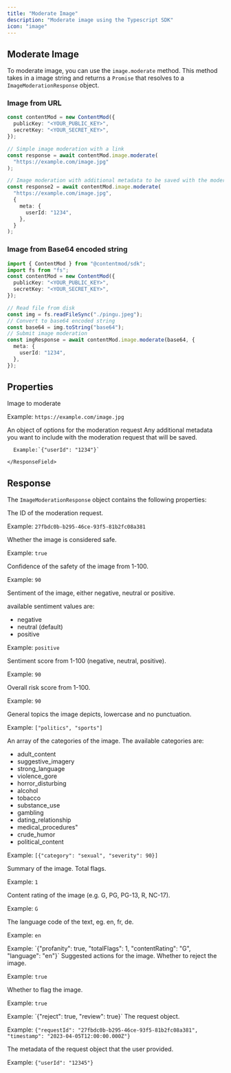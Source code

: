 ```yaml
---
title: "Moderate Image"
description: "Moderate image using the Typescript SDK"
icon: "image"
---
```


## Moderate Image

To moderate image, you can use the `image.moderate` method. This method takes in a image string and returns a `Promise` that resolves to a `ImageModerationResponse` object.

### Image from URL

```ts index.ts
const contentMod = new ContentMod({
  publicKey: "<YOUR_PUBLIC_KEY>",
  secretKey: "<YOUR_SECRET_KEY>",
});

// Simple image moderation with a link
const response = await contentMod.image.moderate(
  "https://example.com/image.jpg"
);

// Image moderation with additional metadata to be saved with the moderation request
const response2 = await contentMod.image.moderate(
  "https://example.com/image.jpg",
  {
    meta: {
      userId: "1234",
    },
  }
);
```

### Image from Base64 encoded string

```ts index.ts
import { ContentMod } from "@contentmod/sdk";
import fs from "fs";
const contentMod = new ContentMod({
  publicKey: "<YOUR_PUBLIC_KEY>",
  secretKey: "<YOUR_SECRET_KEY>",
});

// Read file from disk
const img = fs.readFileSync("./pingu.jpeg");
// Convert to base64 encoded string
const base64 = img.toString("base64");
// Submit image moderation
const imgResponse = await contentMod.image.moderate(base64, {
  meta: {
    userId: "1234",
  },
});
```

## Properties

<ResponseField name="image" type="string" required>
Image to moderate

Example: `https://example.com/image.jpg`

</ResponseField>

<ResponseField name="options" type="object" exp>
  An object of options for the moderation request
  <Expandable title="Options" defaultOpen>
    <ResponseField name="meta" type="object">
      Any additional metadata you want to include with the moderation request that will be saved.

      Example:`{"userId": "1234"}`

    </ResponseField>

  </Expandable>
</ResponseField>

## Response

The `ImageModerationResponse` object contains the following properties:

<ResponseField name="id" type="string" required>
The ID of the moderation request.

Example: `27fbdc0b-b295-46ce-93f5-81b2fc08a381`

</ResponseField>

<ResponseField name="isSafe" type="boolean" required>
Whether the image is considered safe.

Example: `true`

</ResponseField>

<ResponseField name="confidence" type="number" required>
Confidence of the safety of the image from 1-100.

Example: `90`

</ResponseField>

<ResponseField name="sentiment" type="string" required>
Sentiment of the image, either negative, neutral or positive.

available sentiment values are:

- negative
- neutral (default)
- positive

Example: `positive`

</ResponseField>

<ResponseField name="sentimentScore" type="number" required>
Sentiment score from 1-100 (negative, neutral, positive).

Example: `90`

</ResponseField>

<ResponseField name="riskScores" type="object" required>
Overall risk score from 1-100.

Example: `90`

</ResponseField>

<ResponseField name="topics" type="array" required>
General topics the image depicts, lowercase and no punctuation.

Example: `["politics", "sports"]`

</ResponseField>

<ResponseField name="nsfwCategories" type="array" required>
An array of the categories of the image.
The available categories are:

- adult_content
- suggestive_imagery
- strong_language
- violence_gore
- horror_disturbing
- alcohol
- tobacco
- substance_use
- gambling
- dating_relationship
- medical_procedures"
- crude_humor
- political_content

Example: `[{"category": "sexual", "severity": 90}]`

</ResponseField>

<ResponseField name="summary" type="object" required>
Summary of the image.

<Expandable title="Summary" defaultOpen>
  <ResponseField name="totalFlags" type="number" required>
  Total flags.

Example: `1`

  </ResponseField>

  <ResponseField name="contentRating" type="string" required>
  Content rating of the image (e.g. G, PG, PG-13, R, NC-17).

Example: `G`

  </ResponseField>

  <ResponseField name="language" type="string" required>
  The language code of the text, eg. en, fr, de.

Example: `en`

  </ResponseField>
</Expandable> 
Example: `{"profanity": true, "totalFlags": 1, "contentRating": "G", "language": "en"}`
</ResponseField>

<ResponseField name="suggestedActions" type="object" required>
Suggested actions for the image.

<Expandable title="Suggested Actions" defaultOpen>
  <ResponseField name="reject" type="boolean" required>
  Whether to reject the image.

Example: `true`

  </ResponseField>

  <ResponseField name="review" type="boolean" required>
  Whether to flag the image.

Example: `true`

  </ResponseField>
</Expandable>
Example: `{"reject": true, "review": true}`

</ResponseField>

<ResponseField name="request" type="object" required>
The request object.

Example: `{"requestId": "27fbdc0b-b295-46ce-93f5-81b2fc08a381", "timestamp": "2023-04-05T12:00:00.000Z"}`

</ResponseField>

<ResponseField name="meta" type="object" required>
The metadata of the request object that the user provided.

Example: `{"userId": "12345"}`

</ResponseField>

